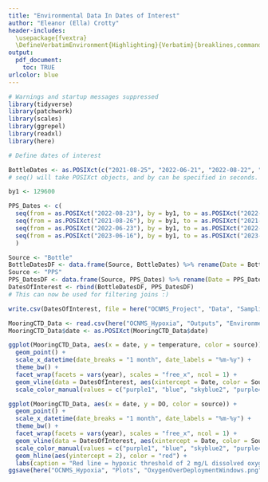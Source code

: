 ```yaml
---
title: "Environmental Data In Dates of Interest"
author: "Eleanor (Ella) Crotty"
header-includes:
  \usepackage{fvextra}
  \DefineVerbatimEnvironment{Highlighting}{Verbatim}{breaklines,commandchars=\\\{\}}
output:
  pdf_document:
    toc: TRUE
urlcolor: blue
---
```


```r
# Warnings and startup messages suppressed
library(tidyverse)
library(patchwork)
library(scales)
library(ggrepel)
library(readxl)
library(here)
```

```r
# Define dates of interest

BottleDates <- as.POSIXct(c("2021-08-25", "2022-06-21", "2022-08-22", "2022-09-20", "2021-10-08", "2022-07-19", "2023-06-15", "2023-07-26")) # Times from these are available
# seq() will take POSIXct objects, and by can be specified in seconds. Every 36 hours * * 60 minutes * 60 seconds = sampling every 129600 seconds

by1 <- 129600

PPS_Dates <- c(
  seq(from = as.POSIXct("2022-08-23"), by = by1, to = as.POSIXct("2022-09-18")), 
  seq(from = as.POSIXct("2021-08-26"), by = by1, to = as.POSIXct("2021-09-29")), 
  seq(from = as.POSIXct("2022-06-23"), by = by1, to = as.POSIXct("2022-07-19")), 
  seq(from = as.POSIXct("2023-06-16"), by = by1, to = as.POSIXct("2023-07-20"))
  )

Source <- "Bottle"
BottleDatesDF <- data.frame(Source, BottleDates) %>% rename(Date = BottleDates)
Source <- "PPS"
PPS_DatesDF <- data.frame(Source, PPS_Dates) %>% rename(Date = PPS_Dates)
DatesOfInterest <- rbind(BottleDatesDF, PPS_DatesDF)
# This can now be used for filtering joins :)

write.csv(DatesOfInterest, file = here("OCNMS_Project", "Data", "SamplingDates.csv"))
```

```r
MooringCTD_Data <- read.csv(here("OCNMS_Hypoxia", "Outputs", "EnvironmentalDataset1.csv")) # Import mooring and CTD environmental data from 2021-2023 + 30-45 meters deep
MooringCTD_Data$date <- as.POSIXct(MooringCTD_Data$date)
```

```r
ggplot(MooringCTD_Data, aes(x = date, y = temperature, color = source)) +
  geom_point() +
  scale_x_datetime(date_breaks = "1 month", date_labels = "%m-%y") +
  theme_bw() +
  facet_wrap(facets = vars(year), scales = "free_x", ncol = 1) +
  geom_vline(data = DatesOfInterest, aes(xintercept = Date, color = Source)) +
  scale_color_manual(values = c("purple1", "blue", "skyblue2", "purple4"))

ggplot(MooringCTD_Data, aes(x = date, y = DO, color = source)) +
  geom_point() +
  scale_x_datetime(date_breaks = "1 month", date_labels = "%m-%y") +
  theme_bw() +
  facet_wrap(facets = vars(year), scales = "free_x", ncol = 1) +
  geom_vline(data = DatesOfInterest, aes(xintercept = Date, color = Source)) +
  scale_color_manual(values = c("purple1", "blue", "skyblue2", "purple4")) +
  geom_hline(aes(yintercept = 2), color = "red") +
  labs(caption = "Red line = hypoxic threshold of 2 mg/L dissolved oxygen")
ggsave(here("OCNMS_Hypoxia", "Plots", "OxygenOverDeploymentWindows.png"))
```

